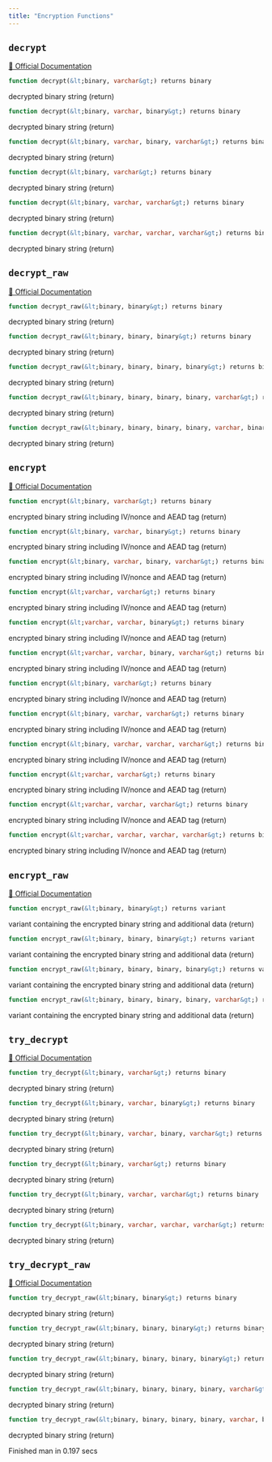 ```yaml
---
title: "Encryption Functions"
---
```



## `decrypt`
[🔗 Official Documentation](#)

```sql
function decrypt(&lt;binary, varchar&gt;) returns binary
```
decrypted binary string (return)

```sql
function decrypt(&lt;binary, varchar, binary&gt;) returns binary
```
decrypted binary string (return)

```sql
function decrypt(&lt;binary, varchar, binary, varchar&gt;) returns binary
```
decrypted binary string (return)

```sql
function decrypt(&lt;binary, varchar&gt;) returns binary
```
decrypted binary string (return)

```sql
function decrypt(&lt;binary, varchar, varchar&gt;) returns binary
```
decrypted binary string (return)

```sql
function decrypt(&lt;binary, varchar, varchar, varchar&gt;) returns binary
```
decrypted binary string (return)

## `decrypt_raw`
[🔗 Official Documentation](#)

```sql
function decrypt_raw(&lt;binary, binary&gt;) returns binary
```
decrypted binary string (return)

```sql
function decrypt_raw(&lt;binary, binary, binary&gt;) returns binary
```
decrypted binary string (return)

```sql
function decrypt_raw(&lt;binary, binary, binary, binary&gt;) returns binary
```
decrypted binary string (return)

```sql
function decrypt_raw(&lt;binary, binary, binary, binary, varchar&gt;) returns binary
```
decrypted binary string (return)

```sql
function decrypt_raw(&lt;binary, binary, binary, binary, varchar, binary&gt;) returns binary
```
decrypted binary string (return)

## `encrypt`
[🔗 Official Documentation](#)

```sql
function encrypt(&lt;binary, varchar&gt;) returns binary
```
encrypted binary string including IV/nonce and AEAD tag (return)

```sql
function encrypt(&lt;binary, varchar, binary&gt;) returns binary
```
encrypted binary string including IV/nonce and AEAD tag (return)

```sql
function encrypt(&lt;binary, varchar, binary, varchar&gt;) returns binary
```
encrypted binary string including IV/nonce and AEAD tag (return)

```sql
function encrypt(&lt;varchar, varchar&gt;) returns binary
```
encrypted binary string including IV/nonce and AEAD tag (return)

```sql
function encrypt(&lt;varchar, varchar, binary&gt;) returns binary
```
encrypted binary string including IV/nonce and AEAD tag (return)

```sql
function encrypt(&lt;varchar, varchar, binary, varchar&gt;) returns binary
```
encrypted binary string including IV/nonce and AEAD tag (return)

```sql
function encrypt(&lt;binary, varchar&gt;) returns binary
```
encrypted binary string including IV/nonce and AEAD tag (return)

```sql
function encrypt(&lt;binary, varchar, varchar&gt;) returns binary
```
encrypted binary string including IV/nonce and AEAD tag (return)

```sql
function encrypt(&lt;binary, varchar, varchar, varchar&gt;) returns binary
```
encrypted binary string including IV/nonce and AEAD tag (return)

```sql
function encrypt(&lt;varchar, varchar&gt;) returns binary
```
encrypted binary string including IV/nonce and AEAD tag (return)

```sql
function encrypt(&lt;varchar, varchar, varchar&gt;) returns binary
```
encrypted binary string including IV/nonce and AEAD tag (return)

```sql
function encrypt(&lt;varchar, varchar, varchar, varchar&gt;) returns binary
```
encrypted binary string including IV/nonce and AEAD tag (return)

## `encrypt_raw`
[🔗 Official Documentation](#)

```sql
function encrypt_raw(&lt;binary, binary&gt;) returns variant
```
variant containing the encrypted binary string and additional data (return)

```sql
function encrypt_raw(&lt;binary, binary, binary&gt;) returns variant
```
variant containing the encrypted binary string and additional data (return)

```sql
function encrypt_raw(&lt;binary, binary, binary, binary&gt;) returns variant
```
variant containing the encrypted binary string and additional data (return)

```sql
function encrypt_raw(&lt;binary, binary, binary, binary, varchar&gt;) returns variant
```
variant containing the encrypted binary string and additional data (return)

## `try_decrypt`
[🔗 Official Documentation](#)

```sql
function try_decrypt(&lt;binary, varchar&gt;) returns binary
```
decrypted binary string (return)

```sql
function try_decrypt(&lt;binary, varchar, binary&gt;) returns binary
```
decrypted binary string (return)

```sql
function try_decrypt(&lt;binary, varchar, binary, varchar&gt;) returns binary
```
decrypted binary string (return)

```sql
function try_decrypt(&lt;binary, varchar&gt;) returns binary
```
decrypted binary string (return)

```sql
function try_decrypt(&lt;binary, varchar, varchar&gt;) returns binary
```
decrypted binary string (return)

```sql
function try_decrypt(&lt;binary, varchar, varchar, varchar&gt;) returns binary
```
decrypted binary string (return)

## `try_decrypt_raw`
[🔗 Official Documentation](#)

```sql
function try_decrypt_raw(&lt;binary, binary&gt;) returns binary
```
decrypted binary string (return)

```sql
function try_decrypt_raw(&lt;binary, binary, binary&gt;) returns binary
```
decrypted binary string (return)

```sql
function try_decrypt_raw(&lt;binary, binary, binary, binary&gt;) returns binary
```
decrypted binary string (return)

```sql
function try_decrypt_raw(&lt;binary, binary, binary, binary, varchar&gt;) returns binary
```
decrypted binary string (return)

```sql
function try_decrypt_raw(&lt;binary, binary, binary, binary, varchar, binary&gt;) returns binary
```
decrypted binary string (return)

   Finished man in 0.197 secs

